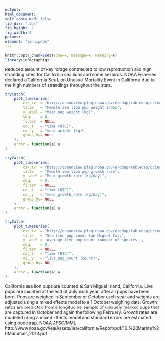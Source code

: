 ```yaml
---
output:
html_document:
self_contained: false
lib_dir: "libs"
fig_height: 2
fig_width: 4
params:
element: "pinnipeds"
---
```


```r
knitr::opts_chunk$set(echo=F, message=F, warning=F)
library(infographiq)
```

<base target="_parent">
Reduced amount of key forage contributed to low reproduction and high stranding rates for California sea lions and some seabirds. NOAA Fisheries declared a California Sea Lion Unusual Mortality Event in California due to the high numbers of strandings throughout the state.

```r
tryCatch(
    plot_timeseries(
        csv_tv  = "http://oceanview.pfeg.noaa.gov/erddap/tabledap/cciea_MM_pup_count.csvp?time%2Cmean_weight",
        title   = "Female sea lion pup weight index",
        y_label = "Mean pup weight (kg)",
        skip    = 0,
        filter  = NULL,
        col_t   = "time (UTC)",
        col_y   = "mean_weight (kg)",
        group_by= NULL
    ),
    error = function(e) e
)
```

```r
tryCatch(
    plot_timeseries(
        csv_tv  = "http://oceanview.pfeg.noaa.gov/erddap/tabledap/cciea_MM_pup_count.csvp?time%2Cmean_growth_rate",
        title   = "Female sea lion pup growth rate",
        y_label = "Mean growth rate (kg/day)",
        skip    = 0,
        filter  = NULL,
        col_t   = "time (UTC)",
        col_y   = "mean_growth_rate (kg/day)",
        group_by= NULL
    ),
    error = function(e) e
)
```

```r
tryCatch(
    plot_timeseries(
        csv_tv  = "http://oceanview.pfeg.noaa.gov/erddap/tabledap/cciea_MM_pup_count.csvp?time%2Clive_pup_count",
        title   = "Sea lion pup count San Miguel Isl.",
        y_label = "Average live pup count (number of species)",
        skip    = 0,
        filter  = NULL,
        col_t   = "time (UTC)",
        col_y   = "live_pup_count (count)",
        group_by= NULL
    ),
    error = function(e) e
)
```
California sea lion pups are counted at San Miguel Island, California. Live
pups are counted at the end of July each year, after all pups have been born.
Pups are weighed in September or October each year and weights are adjusted
using a mixed effects model to a 1 October weighing date. Growth rates are
predicted from a longitudinal sample of uniquely marked pups that are
captured in October and again the following February. Growth rates are
modeled using a mixed effects model and standard errors are estimated using
bootstrap. NOAA AFSC/MML http://www.noaa.gov/iea/Assets/iea/california/Report/pdf/10.%20Marine%20Mammals_2013.pdf
